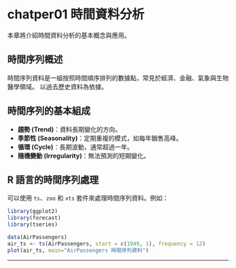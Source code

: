 # chatper01 時間資料分析

本章將介紹時間資料分析的基本概念與應用。

##  時間序列概述

時間序列資料是一組按照時間順序排列的數據點，常見於經濟、金融、氣象與生物醫學領域。
以過去歷史資料為依據。


##  時間序列的基本組成

- **趨勢 (Trend)**：資料長期變化的方向。
- **季節性 (Seasonality)**：定期重複的模式，如每年銷售高峰。
- **循環 (Cycle)**：長期波動，通常超過一年。
- **隨機變動 (Irregularity)**：無法預測的短期變化。

##  R 語言的時間序列處理

可以使用 `ts`、`zoo` 和 `xts` 套件來處理時間序列資料。例如：

```r
library(ggplot2)
library(forecast)
library(tseries)

data(AirPassengers)
air_ts <- ts(AirPassengers, start = c(1949, 1), frequency = 12)
plot(air_ts, main="AirPassengers 時間序列資料")
```

---
